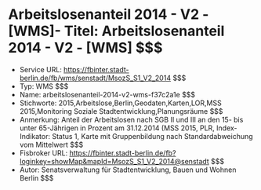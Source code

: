 # Arbeitslosenanteil 2014 - V2 - [WMS]- Titel: Arbeitslosenanteil 2014 - V2 - [WMS] $$$
- Service URL: https://fbinter.stadt-berlin.de/fb/wms/senstadt/MsozS_S1_V2_2014 $$$
- Typ: WMS $$$
- Name: arbeitslosenanteil-2014-v2-wms-f37c2a1e $$$
- Stichworte: 2015,Arbeitslose,Berlin,Geodaten,Karten,LOR,MSS 2015,Monitoring Soziale Stadtentwicklung,Planungsräume $$$
- Anmerkung: Anteil der Arbeitslosen nach SGB II und III an den 15- bis unter 65-Jährigen in Prozent am 31.12.2014 (MSS 2015, PLR, Index-Indikator: Status 1, Karte mit Gruppenbildung nach Standardabweichung vom Mittelwert $$$
- Fisbroker URL: https://fbinter.stadt-berlin.de/fb?loginkey=showMap&mapId=MsozS_S1_V2_2014@senstadt $$$
- Autor: Senatsverwaltung für Stadtentwicklung, Bauen und Wohnen Berlin $$$
